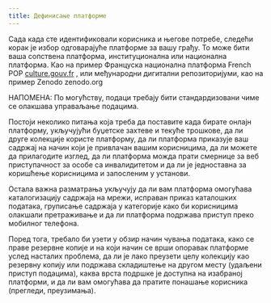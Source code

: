 ```yaml
---
title: Дефинисање платформе
---
```

Сада када сте идентификовали корисника и његове потребе, следећи корак је избор одговарајуће платформе за вашу грађу. То може бити ваша сопствена платформа, институционална или национална платформа. Као на пример Француска национална платформа French POP  <a href="https://www.culture.gouv.fr/en/Documentation-space/Bases-de-donnees/Fiches-bases-de-donnees/POP-the-open-heritage-platform" target="_blank">culture.gouv.fr</a> , или међународни дигитални репозиторијуми, као на пример Zenodo <a htrf="https://zenodo.org" target="_blank">zenodo.org</a>

НАПОМЕНА: По могућству, подаци требају бити стандардизовани чиме се олакшава управаљање подацима.

Постоји неколико питања која треба да поставите када бирате онлајн платформу, укључујући буџетске захтеве и текуће трошкове, да ли друге колекције користе платформу, да ли платформа приказује ваш садржај на начин који је привлачан вашим корисницима, да ли можете да прилагодите изглед, да ли платформа можда прати смернице за веб приступачност за особе са инвалидитетом и да ли је једноставна за коришћење корисницима и запосленим  у установи.

Остала важна разматрања укључују да ли вам платформа омогућава каталогизацију садржаја на мрежи, исправан приказ каталошких података, груписање садржаја у категорије како би корисницима олакшали претраживање и да ли платформа подржава приступ преко мобилног телефона.

Поред тога, требало би узети у обзир начин чувања података, како се праве резервне копије и на који начин се врши опоравак платформе услед насталих проблема, да ли је лако преузети целу колекцију као резервну копију или подржава складиштење на другом месту (удаљени приступ подацима), каква врста подршке је доступна на изабраној платформи, и да ли вам омогућава да пратите понашање корисника (прегледи, преузимања).
